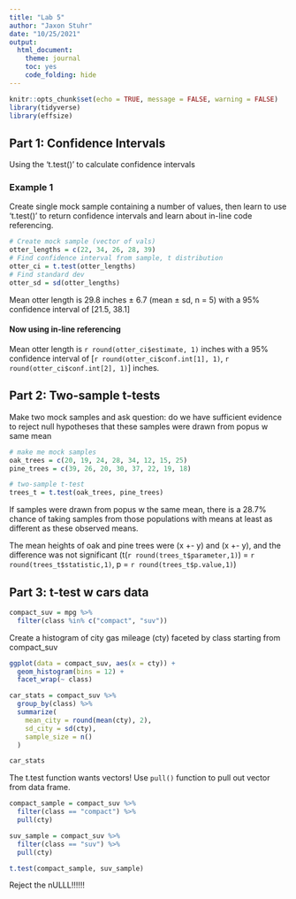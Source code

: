 ```yaml
---
title: "Lab 5"
author: "Jaxon Stuhr"
date: "10/25/2021"
output: 
  html_document: 
    theme: journal
    toc: yes
    code_folding: hide
---
```


```r
knitr::opts_chunk$set(echo = TRUE, message = FALSE, warning = FALSE)
library(tidyverse)
library(effsize)
```

## Part 1: Confidence Intervals

Using the 't.test()' to calculate confidence intervals

### Example 1

Create single mock sample containing a number of values, then learn to use 't.test()' to return confidence intervals and learn about in-line code referencing.

```r
# Create mock sample (vector of vals)
otter_lengths = c(22, 34, 26, 28, 39)
# Find confidence interval from sample, t distribution
otter_ci = t.test(otter_lengths)
# Find standard dev
otter_sd = sd(otter_lengths)
```
Mean otter length is 29.8 inches $\pm$ 6.7 (mean $\pm$ sd, n = 5) with a 95% confidence interval of [21.5, 38.1]

#### Now using in-line referencing

Mean otter length is `r round(otter_ci$estimate, 1)` inches with a 95% confidence interval of [`r round(otter_ci$conf.int[1], 1)`, `r round(otter_ci$conf.int[2], 1)`] inches.

## Part 2: Two-sample t-tests

Make two mock samples and ask question: do we have sufficient evidence to reject null hypotheses that these samples were drawn from popus w same mean

```r
# make me mock samples
oak_trees = c(20, 19, 24, 28, 34, 12, 15, 25)
pine_trees = c(39, 26, 20, 30, 37, 22, 19, 18)

# two-sample t-test
trees_t = t.test(oak_trees, pine_trees)
```
If samples were drawn from popus w the same mean, there is a 28.7% chance of taking samples from those populations with means at least as different as these observed means. 

The mean heights of oak and pine trees were (x +- y) and (x +- y), and the difference was not significant (t(`r round(trees_t$parameter,1)`) = `r round(trees_t$statistic,1)`, p = `r round(trees_t$p.value,1)`)

## Part 3: t-test w cars data

```r
compact_suv = mpg %>% 
  filter(class %in% c("compact", "suv"))
```

Create a histogram of city gas mileage (cty) faceted by class starting from compact_suv

```r
ggplot(data = compact_suv, aes(x = cty)) + 
  geom_histogram(bins = 12) + 
  facet_wrap(~ class)
```

```r
car_stats = compact_suv %>% 
  group_by(class) %>% 
  summarize(
    mean_city = round(mean(cty), 2),
    sd_city = sd(cty),
    sample_size = n()
  )

car_stats
```
The t.test function wants vectors! Use `pull()` function to pull out vector from data frame.

```r
compact_sample = compact_suv %>% 
  filter(class == "compact") %>% 
  pull(cty)

suv_sample = compact_suv %>% 
  filter(class == "suv") %>% 
  pull(cty)
```

```r
t.test(compact_sample, suv_sample)
```

Reject the nULLL!!!!!!





